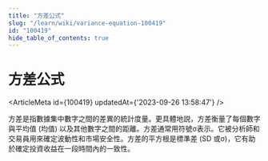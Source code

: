```yaml
---
title: "方差公式"
slug: "/learn/wiki/variance-equation-100419"
id: "100419"
hide_table_of_contents: true
---
```



# 方差公式

<ArticleMeta id={100419} updatedAt={'2023-09-26 13:58:47'} />
<div className='border-solid border-b border-t-0 my-4 border-[var(--ifm-color-gray-300)]' />

方差是指數據集中數字之間的差異的統計度量。更具體地説，方差衡量了每個數字與平均值 (均值) 以及其他數字之間的距離。方差通常用符號σ表示。它被分析師和交易員用來確定波動性和市場安全性。方差的平方根是標準差 (SD 或σ)，它有助於確定投資收益在一段時間內的一致性。
